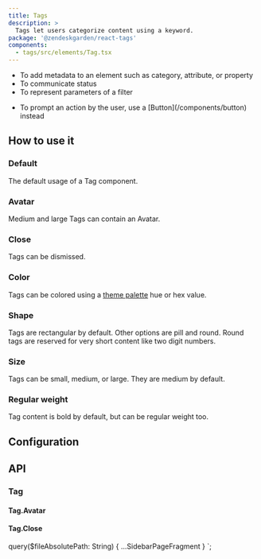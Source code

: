 ```yaml
---
title: Tags
description: >
  Tags let users categorize content using a keyword.
package: '@zendeskgarden/react-tags'
components:
  - tags/src/elements/Tag.tsx
---
```


<Usage>
  <Use>
    <ul>
      <li>To add metadata to an element such as category, attribute, or property</li>
      <li>To communicate status</li>
      <li>To represent parameters of a filter</li>
    </ul>
  </Use>
  <Misuse>
    <ul>
      <li>
        <Markdown>
          To prompt an action by the user, use a [Button](/components/button) instead
        </Markdown>
      </li>
    </ul>
  </Misuse>
</Usage>

## How to use it

### Default

The default usage of a Tag component.


<CodeExample code={TagsDefaultCode}>
  <TagsDefault />
</CodeExample>

### Avatar

Medium and large Tags can contain an Avatar.


<CodeExample code={TagsAvatarCode}>
  <TagsAvatar />
</CodeExample>

### Close

Tags can be dismissed.


<CodeExample code={TagsCloseCode}>
  <TagsClose />
</CodeExample>

### Color

Tags can be colored using a [theme
palette](https://zendeskgarden.github.io/react-components/theming/#palette) hue
or hex value.


<CodeExample code={TagsColorCode}>
  <TagsColor />
</CodeExample>

### Shape

Tags are rectangular by default. Other options are pill and round. Round tags
are reserved for very short content like two digit numbers.


<CodeExample code={TagsShapeCode}>
  <TagsShape />
</CodeExample>

### Size

Tags can be small, medium, or large. They are medium by default.


<CodeExample code={TagsSizeCode}>
  <TagsSize />
</CodeExample>

### Regular weight

Tag content is bold by default, but can be regular weight too.


<CodeExample code={TagsWeightCode}>
  <TagsWeight />
</CodeExample>

## Configuration

<Configuration reactPackage={props.data.mdx.package} components={props.data.mdx.components} />

## API

### Tag

<PropSheet components={props.data.mdx.components} componentName="tag" />

#### Tag.Avatar

#### Tag.Close


  query($fileAbsolutePath: String) {
    ...SidebarPageFragment
  }
`;
